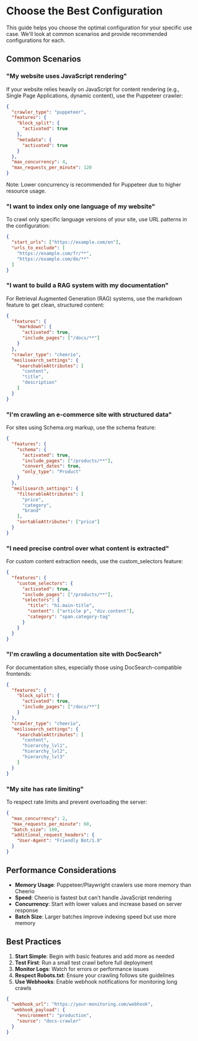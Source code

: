# Choose the Best Configuration

This guide helps you choose the optimal configuration for your specific use case. We'll look at common scenarios and provide recommended configurations for each.

## Common Scenarios

### "My website uses JavaScript rendering"

If your website relies heavily on JavaScript for content rendering (e.g., Single Page Applications, dynamic content), use the Puppeteer crawler:

```json
{
  "crawler_type": "puppeteer",
  "features": {
    "block_split": {
      "activated": true
    },
    "metadata": {
      "activated": true
    }
  },
  "max_concurrency": 4,
  "max_requests_per_minute": 120
}
```

Note: Lower concurrency is recommended for Puppeteer due to higher resource usage.

### "I want to index only one language of my website"

To crawl only specific language versions of your site, use URL patterns in the configuration:

```json
{
  "start_urls": ["https://example.com/en"],
  "urls_to_exclude": [
    "https://example.com/fr/**",
    "https://example.com/de/**"
  ]
}
```

### "I want to build a RAG system with my documentation"

For Retrieval Augmented Generation (RAG) systems, use the markdown feature to get clean, structured content:

```json
{
  "features": {
    "markdown": {
      "activated": true,
      "include_pages": ["/docs/**"]
    }
  },
  "crawler_type": "cheerio",
  "meilisearch_settings": {
    "searchableAttributes": [
      "content",
      "title",
      "description"
    ]
  }
}
```

### "I'm crawling an e-commerce site with structured data"

For sites using Schema.org markup, use the schema feature:

```json
{
  "features": {
    "schema": {
      "activated": true,
      "include_pages": ["/products/**"],
      "convert_dates": true,
      "only_type": "Product"
    }
  },
  "meilisearch_settings": {
    "filterableAttributes": [
      "price",
      "category",
      "brand"
    ],
    "sortableAttributes": ["price"]
  }
}
```

### "I need precise control over what content is extracted"

For custom content extraction needs, use the custom_selectors feature:

```json
{
  "features": {
    "custom_selectors": {
      "activated": true,
      "include_pages": ["/products/**"],
      "selectors": {
        "title": "h1.main-title",
        "content": ["article p", "div.content"],
        "category": "span.category-tag"
      }
    }
  }
}
```

### "I'm crawling a documentation site with DocSearch"

For documentation sites, especially those using DocSearch-compatible frontends:

```json
{
  "features": {
    "block_split": {
      "activated": true,
      "include_pages": ["/docs/**"]
    }
  },
  "crawler_type": "cheerio",
  "meilisearch_settings": {
    "searchableAttributes": [
      "content",
      "hierarchy_lvl1",
      "hierarchy_lvl2",
      "hierarchy_lvl3"
    ]
  }
}
```

### "My site has rate limiting"

To respect rate limits and prevent overloading the server:

```json
{
  "max_concurrency": 2,
  "max_requests_per_minute": 60,
  "batch_size": 100,
  "additional_request_headers": {
    "User-Agent": "Friendly Bot/1.0"
  }
}
```

## Performance Considerations

- **Memory Usage**: Puppeteer/Playwright crawlers use more memory than Cheerio
- **Speed**: Cheerio is fastest but can't handle JavaScript rendering
- **Concurrency**: Start with lower values and increase based on server response
- **Batch Size**: Larger batches improve indexing speed but use more memory

## Best Practices

1. **Start Simple**: Begin with basic features and add more as needed
2. **Test First**: Run a small test crawl before full deployment
3. **Monitor Logs**: Watch for errors or performance issues
4. **Respect Robots.txt**: Ensure your crawling follows site guidelines
5. **Use Webhooks**: Enable webhook notifications for monitoring long crawls

```json
{
  "webhook_url": "https://your-monitoring.com/webhook",
  "webhook_payload": {
    "environment": "production",
    "source": "docs-crawler"
  }
}
```

